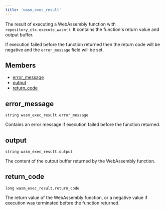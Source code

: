 ```yaml
---
title: 'wasm_exec_result'
---
```



The result of executing a WebAssembly function with
`repository_ctx.execute_wasm()`. It contains the function's
return value and output buffer.

If execution failed before the function returned then the return code will be negative
and the `error_message` field will be set.

## Members

* [error\_message](#error_message)
* [output](#output)
* [return\_code](#return_code)

## error\_message

```
string wasm_exec_result.error_message
```

Contains an error message if execution failed before the function returned.

## output

```
string wasm_exec_result.output
```

The content of the output buffer returned by the WebAssembly function.

## return\_code

```
long wasm_exec_result.return_code
```

The return value of the WebAssembly function, or a negative value if execution
was terminated before the function returned.